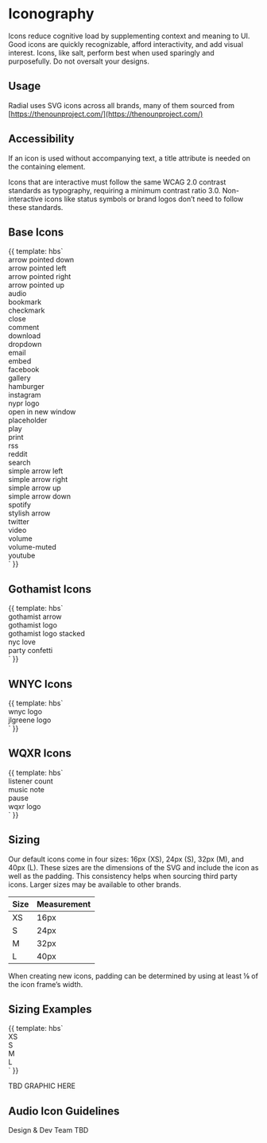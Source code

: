 
<Meta title="Foundations/Iconography" />


# Iconography

Icons reduce cognitive load by supplementing context and meaning to UI. Good icons are quickly recognizable, afford interactivity, and add visual interest. Icons, like salt, perform best when used sparingly and purposefully. Do not oversalt your designs.

## Usage

Radial uses SVG icons across all brands, many of them sourced from [https://thenounproject.com/](https://thenounproject.com/)


## Accessibility

If an icon is used without accompanying text, a title attribute is needed on the containing element.

Icons that are interactive must follow the same WCAG 2.0 contrast standards as typography, requiring a minimum contrast ratio 3.0. Non-interactive icons like status symbols or brand logos don’t need to follow these standards.

## Base Icons

<Preview>
  <Story name="Base Icons" height="550px">{{
    template: hbs`
    <div class="l-grid l-grid--4up">
      <div>
        <div class="u-flex u-align-items--center u-space--bottom">
            <span class="o-icon u-icon--s u-space--right">
              <Icon @icon='arrow-pointed-down' @title='icon title' />
            </span>
          <div>arrow pointed down</div>
        </div>
      </div>
      <div>
        <div class="u-flex u-align-items--center u-space--bottom">
            <span class="o-icon u-icon--s u-space--right">
              <Icon @icon='arrow-pointed-left' @title='icon title' />
            </span>
          <div>arrow pointed left</div>
        </div>
      </div>
      <div>
        <div class="u-flex u-align-items--center u-space--bottom">
            <span class= "o-icon u-icon--s u-space--right">
              <Icon @icon='arrow-pointed-right' @title='icon title' />
            </span>
          <div>arrow pointed right</div>
        </div>
      </div>
      <div>
        <div class="u-flex u-align-items--center u-space--bottom">
            <span class= "o-icon u-icon--s u-space--right">
              <Icon @icon='arrow-pointed-up' @title='icon title' />
            </span>
          <div>arrow pointed up</div>
        </div>
      </div>
      <div>
        <div class= "u-flex u-align-items--center u-space--bottom">
            <span class= "o-icon u-icon--s u-space--right">
              <Icon @icon='audio' @title='icon title' />
            </span>
          <div>audio</div>
        </div>
      </div>
      <div>
        <div class= "u-flex u-align-items--center u-space--bottom">
            <span class= "o-icon u-icon--s u-space--right">
              <Icon @icon='bookmark' @title='icon title' />
            </span>
          <div>bookmark</div>
        </div>
      </div>
      <div>
        <div class= "u-flex u-align-items--center u-space--bottom">
            <span class= "o-icon u-icon--s u-space--right">
              <Icon @icon='checkmark' @title='icon title' />
            </span>
          <div>checkmark</div>
        </div>
      </div>
      <div>
        <div class= "u-flex u-align-items--center u-space--bottom">
            <span class= "o-icon u-icon--s u-space--right">
              <Icon @icon='close' @title='icon title' />
            </span>
          <div>close</div>
        </div>
      </div>
      <div>
        <div class= "u-flex u-align-items--center u-space--bottom">
            <span class= "o-icon u-icon--s u-space--right">
              <Icon @icon='comment' @title='icon title' />
            </span>
          <div>comment</div>
        </div>
      </div>
      <div>
        <div class= "u-flex u-align-items--center u-space--bottom">
            <span class= "o-icon u-icon--s u-space--right">
              <Icon @icon='download' @title='icon title' />
            </span>
          <div>download</div>
        </div>
      </div>
      <div>
        <div class= "u-flex u-align-items--center u-space--bottom">
            <span class= "o-icon u-icon--s u-space--right">
              <Icon @icon='dropdown' @title='icon title' />
            </span>
          <div>dropdown</div>
        </div>
      </div>
      <div>
        <div class= "u-flex u-align-items--center u-space--bottom">
            <span class= "o-icon u-icon--s u-space--right">
              <Icon @icon='email' @title='icon title' />
            </span>
          <div>email</div>
        </div>
      </div>
      <div>
        <div class= "u-flex u-align-items--center u-space--bottom">
            <span class= "o-icon u-icon--s u-space--right">
              <Icon @icon='embed' @title='icon title' />
            </span>
          <div>embed</div>
        </div>
      </div>
      <div>
        <div class= "u-flex u-align-items--center u-space--bottom">
            <span class= "o-icon u-icon--s u-space--right">
              <Icon @icon='facebook' @title='icon title' />
            </span>
          <div>facebook</div>
        </div>
      </div>
      <div>
        <div class= "u-flex u-align-items--center u-space--bottom">
            <span class= "o-icon u-icon--s u-space--right">
              <Icon @icon='gallery' @title='icon title' />
            </span>
          <div>gallery</div>
        </div>
      </div>
      <div>
        <div class= "u-flex u-align-items--center u-space--bottom">
            <span class= "o-icon u-icon--s u-space--right">
              <Icon @icon='hamburger' @title='icon title' />
            </span>
          <div>hamburger</div>
        </div>
      </div>
      <div>
        <div class= "u-flex u-align-items--center u-space--bottom">
            <span class= "o-icon u-icon--s u-space--right">
              <Icon @icon='instagram' @title='icon title' />
            </span>
          <div>instagram</div>
        </div>
      </div>
      <div>
        <div class= "u-flex u-align-items--center u-space--bottom">
            <span class= "o-icon u-icon--s u-space--right">
              <Icon @icon='nypr-logo' @title='icon title' />
            </span>
          <div>nypr logo</div>
        </div>
      </div>
      <div>
        <div class= "u-flex u-align-items--center u-space--bottom">
            <span class= "o-icon u-icon--s u-space--right">
              <Icon @icon='open-in-new-window' @title='icon title' />
            </span>
          <div>open in new window</div>
        </div>
      </div>
      <div>
        <div class= "u-flex u-align-items--center u-space--bottom">
            <span class= "o-icon u-icon--s u-space--right">
              <Icon @icon='placeholder' @title='icon title' />
            </span>
          <div>placeholder</div>
        </div>
      </div>
      <div>
        <div class= "u-flex u-align-items--center u-space--bottom">
            <span class= "o-icon u-icon--s u-space--right">
              <Icon @icon='play' @title='icon title' />
            </span>
          <div>play</div>
        </div>
      </div>
      <div>
        <div class= "u-flex u-align-items--center u-space--bottom">
            <span class= "o-icon u-icon--s u-space--right">
              <Icon @icon='print' @title='icon title' />
            </span>
          <div>print</div>
        </div>
      </div>
      <div>
        <div class= "u-flex u-align-items--center u-space--bottom">
            <span class= "o-icon u-icon--s u-space--right">
              <Icon @icon='rss' @title='icon title' />
            </span>
          <div>rss</div>
        </div>
      </div>
      <div>
        <div class= "u-flex u-align-items--center u-space--bottom">
            <span class= "o-icon u-icon--s u-space--right">
              <Icon @icon='reddit' @title='icon title' />
            </span>
          <div>reddit</div>
        </div>
      </div>
      <div>
        <div class= "u-flex u-align-items--center u-space--bottom">
            <span class= "o-icon u-icon--s u-space--right">
              <Icon @icon='search' @title='icon title' />
            </span>
          <div>search</div>
        </div>
      </div>
      <div>
        <div class= "u-flex u-align-items--center u-space--bottom">
            <span class= "o-icon u-icon--s u-space--right">
              <Icon @icon='simple-arrow-left' @title='icon title' />
            </span>
          <div>simple arrow left</div>
        </div>
      </div>
      <div>
        <div class= "u-flex u-align-items--center u-space--bottom">
            <span class= "o-icon u-icon--s u-space--right">
              <Icon @icon='simple-arrow-right' @title='icon title' />
            </span>
          <div>simple arrow right</div>
        </div>
      </div>
      <div>
        <div class= "u-flex u-align-items--center u-space--bottom">
            <span class= "o-icon u-icon--s u-space--right">
              <Icon @icon='simple-arrow-up' @title='icon title' />
            </span>
          <div>simple arrow up</div>
        </div>
      </div>
      <div>
        <div class= "u-flex u-align-items--center u-space--bottom">
            <span class= "o-icon u-icon--s u-space--right">
              <Icon @icon='simple-arrow-down' @title='icon title' />
            </span>
          <div>simple arrow down</div>
        </div>
      </div>
      <div>
        <div class= "u-flex u-align-items--center u-space--bottom">
            <span class= "o-icon u-icon--s u-space--right">
              <Icon @icon='spotify' @title='icon title' />
            </span>
          <div>spotify</div>
        </div>
      </div>
      <div>
        <div class= "u-flex u-align-items--center u-space--bottom">
            <span class= "o-icon u-icon--s u-space--right">
              <Icon @icon='stylish-arrow' @title='icon title' />
            </span>
          <div>stylish arrow</div>
        </div>
      </div>
      <div>
        <div class= "u-flex u-align-items--center u-space--bottom">
            <span class= "o-icon u-icon--s u-space--right">
              <Icon @icon='twitter' @title='icon title' />
            </span>
          <div>twitter</div>
        </div>
      </div>
      <div>
        <div class= "u-flex u-align-items--center u-space--bottom">
            <span class= "o-icon u-icon--s u-space--right">
              <Icon @icon='video' @title='icon title' />
            </span>
          <div>video</div>
        </div>
      </div>
      <div>
        <div class= "u-flex u-align-items--center u-space--bottom">
            <span class= "o-icon u-icon--s u-space--right">
              <Icon @icon='volume' @title='icon title' />
            </span>
          <div>volume</div>
        </div>
      </div>
      <div>
        <div class= "u-flex u-align-items--center u-space--bottom">
            <span class= "o-icon u-icon--s u-space--right">
              <Icon @icon='volume-muted' @title='icon title' />
            </span>
          <div>volume-muted</div>
        </div>
      </div>
      <div>
        <div class= "u-flex u-align-items--center u-space--bottom">
            <span class= "o-icon u-icon--s u-space--right">
              <Icon @icon='youtube' @title='icon title' />
            </span>
          <div>youtube</div>
        </div>
      </div>
    </div>
    `
  }}</Story>
</Preview>

## Gothamist Icons

<Preview>
  <Story name="Gothamist Icons" height="200px">{{
    template: hbs`
    <div class="l-grid l-grid--4up">
      <div>
        <div class="u-flex u-align-items--center u-space--bottom">
            <span class="o-icon u-icon--s u-space--right">
              <Icon @icon='gothamist/arrow' @title='icon title' />
            </span>
          <div>gothamist arrow</div>
        </div>
      </div>
      <div>
        <div class="u-flex u-align-items--center u-space--bottom">
            <span class="o-icon u-icon--l u-space--right">
              <Icon @icon='gothamist/logo' @title='icon title' />
            </span>
          <div>gothamist logo</div>
        </div>
      </div>
      <div>
        <div class="u-flex u-align-items--center u-space--bottom">
            <span class="o-icon u-icon--l u-space--right">
              <Icon @icon='gothamist/logo-stacked' @title='icon title' />
            </span>
          <div>gothamist logo stacked</div>
        </div>
      </div>
      <div>
        <div class="u-flex u-align-items--center u-space--bottom">
            <span class="o-icon u-icon--l u-space--right">
              <Icon @icon='gothamist/nyc-love' @title='icon title' />
            </span>
          <div>nyc love</div>
        </div>
      </div>
      <div>
        <div class="u-flex u-align-items--center u-space--bottom">
            <span class="o-icon u-icon--l u-space--right">
              <Icon @icon='gothamist/party-confetti' @title='icon title' />
            </span>
          <div>party confetti</div>
        </div>
      </div>
    </div>
    `
  }}</Story>
</Preview>

## WNYC Icons

<Preview>
  <Story name="WNYC Icons" height="100px">{{
    template: hbs`
    <div class="l-grid l-grid--4up">
      <div>
        <div class="u-flex u-align-items--center u-space--bottom">
            <span class="o-icon u-icon--l u-space--right">
              <Icon @icon='wnyc/logo' @title='icon title' />
            </span>
          <div>wnyc logo</div>
        </div>
      </div>
      <div>
        <div class="u-flex u-align-items--center u-space--bottom">
            <span class="o-icon u-icon--l u-space--right">
              <Icon @icon='wnyc/jlgreene' @title='icon title' />
            </span>
          <div>jlgreene logo</div>
        </div>
      </div>
    </div>
    `
  }}</Story>
</Preview>

## WQXR Icons

<Preview>
  <Story name="WQXR Icons" height="100px">{{
    template: hbs`
    <div class="l-grid l-grid--4up">
      <div>
        <div class="u-flex u-align-items--center u-space--bottom">
            <span class="o-icon u-icon--s u-space--right">
              <Icon @icon='wqxr/listener-count' @title='icon title' />
            </span>
          <div>listener count</div>
        </div>
      </div>
      <div>
        <div class="u-flex u-align-items--center u-space--bottom">
            <span class="o-icon u-icon--s u-space--right">
              <Icon @icon='wqxr/music-note' @title='icon title' />
            </span>
          <div>music note</div>
        </div>
      </div>
      <div>
        <div class="u-flex u-align-items--center u-space--bottom">
            <span class="o-icon u-icon--s u-space--right">
              <Icon @icon='wqxr/pause' @title='icon title' />
            </span>
          <div>pause</div>
        </div>
      </div>
      <div>
        <div class="u-flex u-align-items--center u-space--bottom">
            <span class="o-icon u-icon--s u-space--right">
              <Icon @icon='wqxr/logo' @title='icon title' />
            </span>
          <div>wqxr logo</div>
        </div>
      </div>
    </div>
    `
  }}</Story>
</Preview>

## Sizing

Our default icons come in four sizes: 16px (XS), 24px (S), 32px (M), and 40px (L). These sizes are the dimensions of the SVG and include the icon as well as the padding. This consistency helps when sourcing third party icons. Larger sizes may be available to other brands. 

| Size | Measurement |
| -- | -- |
| XS | 16px |
| S | 24px |
| M | 32px |
| L | 40px |

When creating new icons, padding can be determined by using at least ⅛ of the icon frame’s width.

## Sizing Examples

<Preview>
  <Story name="Icon Sizes" height="200px">{{
    template: hbs`
          <div class= "u-flex u-align-items--center u-space--bottom">
              <span class= "o-icon u-icon--xs u-space--right">
                <Icon @icon='audio' @title='icon title' />
              </span>
            <div>XS</div>
          </div>
          <div class= "u-flex u-align-items--center u-space--bottom">
              <span class= "o-icon u-icon--s u-space--right">
                <Icon @icon='audio' @title='icon title' />
              </span>
            <div>S</div>
          </div>
          <div class= "u-flex u-align-items--center u-space--bottom">
              <span class= "o-icon u-icon--m u-space--right">
                <Icon @icon='audio' @title='icon title' />
              </span>
            <div>M</div>
          </div>
          <div class= "u-flex u-align-items--center u-space--bottom">
              <span class= "o-icon u-icon--l u-space--right">
                <Icon @icon='audio' @title='icon title' />
              </span>
            <div>L</div>
          </div>
    `
  }}</Story>
</Preview>

TBD GRAPHIC HERE

## Audio Icon Guidelines

Design & Dev Team TBD

